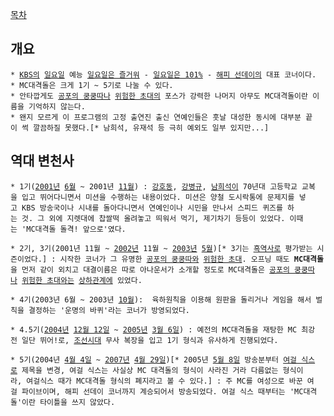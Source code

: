 [[목차]]

== 개요 ==
 * [[한국방송공사|KBS]]의 [[일요일]] 예능 [[일요일은 즐거워]] - [[일요일은 101%]] - [[해피 선데이]]의 대표 코너이다.
 * MC대격돌은 크게 1기 ~ 5기로 나눌 수 있다.
 * 안타깝게도 [[공포의 쿵쿵따]]나 [[위험한 초대#s-1|위험한 초대]]의 포스가 강력한 나머지 아무도 MC대격돌이란 이름을 기억하지 않는다.
 * 왠지 모르게 이 프로그램의 고정 출연진 출신 연예인들은 훗날 대성한 동시에 대부분 끝이 썩 깔끔하질 못했다.[* 남희석, 유재석 등 극히 예외도 일부 있지만...]


== 역대 변천사 ==
 * 1기([[2001년]] [[6월]] ~ 2001년 [[11월]]) : [[강호동]], [[강병규]], [[남희석]]이 70년대 고등학교 교복을 입고 뛰어다니면서 미션을 수행하는 내용이었다. 미션은 양철 도시락통에 문제지를 넣고 KBS 방송국이나 시내를 돌아다니면서 연예인이나 시민을 만나서 스피드 퀴즈를 하는 것. 그 외에 지렛대에 찹쌀떡 올려놓고 띄워서 먹기, 제기차기 등등이 있었다. 이때는 'MC대격돌 돌격! 앞으로'였다.

 * 2기, 3기(2001년 11월 ~ [[2002년]] 11월 ~ [[2003년]] [[5월]])[* 3기는 [[흑역사#s-2|흑역사]]로 평가받는 시즌이었다.] : 시작한 코너가 그 유명한 [[공포의 쿵쿵따]]와 [[위험한 초대#s-1|위험한 초대]]. 오프닝 때도 '''MC대격돌'''을 먼저 같이 외치고 대결이름은 따로 아나운서가 소개할 정도로 MC대격돌은 [[공포의 쿵쿵따]]나 [[위험한 초대#s-1|위험한 초대]]와는 [[상하관계]]에 있었다. 

 * 4기(2003년 6월 ~ 2003년 [[10월]]):  육하원칙을 이용해 원판을 돌리거나 게임을 해서 벌칙을 결정하는 '운명의 바퀴'라는 코너가 방영되었다. 

 * 4.5기([[2004년]] [[12월 12일]] ~ [[2005년]] [[3월 6일]]) : 예전의 MC대격돌을 재탕한 MC 최강전 일단 뛰어!로, [[조선시대]] 무사 복장을 입고 1기 형식과 유사하게 진행되었다.

 * 5기(2004년 [[4월 4일]] ~ [[2007년]] [[4월 29일]])[* 2005년 [[5월 8일]] 방송분부터 [[여걸 시리즈|여걸 식스]]로 제목을 변경, 여걸 식스는 사실상 MC 대격돌의 형식이 사라진 거라 다름없는 형식이라, 여걸식스 때가 MC대격돌 형식의 폐지라고 볼 수 있다.] : 주 MC를 여성으로 바꾼 여걸 파이브이며, 해피 선데이 코너까지 계승되어서 방송되었다. 여걸 식스 때부터는 'MC대격돌'이란 타이틀을 쓰지 않았다.

